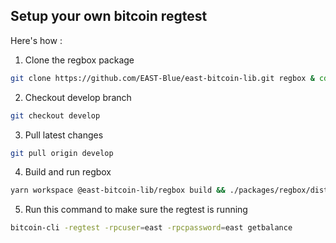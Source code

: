 
## Setup your own bitcoin regtest

Here's how : 
1. Clone the regbox package
```bash
git clone https://github.com/EAST-Blue/east-bitcoin-lib.git regbox & cd regbox
```

2. Checkout develop branch
```bash
git checkout develop
```

3. Pull latest changes
```bash
git pull origin develop
```

4. Build and run regbox
```bash
yarn workspace @east-bitcoin-lib/regbox build && ./packages/regbox/dist/bin/regbox.js start
```

5. Run this command to make sure the regtest is running
```bash
bitcoin-cli -regtest -rpcuser=east -rpcpassword=east getbalance
```
